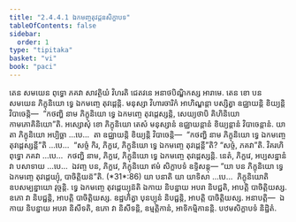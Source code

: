 ```yaml
---
title: "2.4.4.1 ឯកមញ្ចតុវដ្ដនសិក្ខាបទ"
tableOfContents: false
sidebar:
  order: 1
type: "tipitaka"
basket: "vi"
book: "paci"
---
```



<DynamicBreadcrumb />

<Division number="932" book="paci">

<Paragraph number="2885" book="paci">
តេន សមយេន ពុទ្ធោ ភគវា សាវត្ថិយំ វិហរតិ ជេតវនេ អនាថបិណ្ឌិកស្ស អារាមេ. តេន ខោ បន សមយេន ភិក្ខុនិយោ ទ្វេ ឯកមញ្ចេ តុវដ្ដេន្តិ. មនុស្សា វិហារចារិកំ អាហិណ្ឌន្តា បស្សិត្វា ឧជ្ឈាយន្តិ ខិយ្យន្តិ វិបាចេន្តិ—  “កថញ្ហិ នាម ភិក្ខុនិយោ ទ្វេ ឯកមញ្ចេ តុវដ្ដេស្សន្តិ, សេយ្យថាបិ គិហិនិយោ កាមភោគិនិយោ”តិ.
</Paragraph>

<Paragraph number="2886" book="paci">
អស្សោសុំ ខោ ភិក្ខុនិយោ តេសំ មនុស្សានំ ឧជ្ឈាយន្តានំ ខិយ្យន្តានំ វិបាចេន្តានំ. យា តា ភិក្ខុនិយោ អប្បិច្ឆា …បេ…  តា ឧជ្ឈាយន្តិ ខិយ្យន្តិ វិបាចេន្តិ—  “កថញ្ហិ នាម ភិក្ខុនិយោ ទ្វេ ឯកមញ្ចេ តុវដ្ដេស្សន្តី”តិ …បេ…  “សច្ចំ កិរ, ភិក្ខវេ, ភិក្ខុនិយោ ទ្វេ ឯកមញ្ចេ តុវដ្ដេន្តី”តិ? “សច្ចំ, ភគវា”តិ. វិគរហិ ពុទ្ធោ ភគវា …បេ…  កថញ្ហិ នាម, ភិក្ខវេ, ភិក្ខុនិយោ ទ្វេ ឯកមញ្ចេ តុវដ្ដេស្សន្តិ. នេតំ, ភិក្ខវេ, អប្បសន្នានំ វា បសាទាយ …បេ…  ឯវញ្ច បន, ភិក្ខវេ, ភិក្ខុនិយោ ឥមំ សិក្ខាបទំ ឧទ្ទិសន្តុ—
</Paragraph>

</Division>
<Division number="933" book="paci">

<Paragraph number="2887" book="paci">
<Emphasis>“យា បន ភិក្ខុនិយោ ទ្វេ ឯកមញ្ចេ តុវដ្ដេយ្យុំ, បាចិត្តិយន៑”</Emphasis>តិ. (*31*:<Emphasis>86</Emphasis>)
</Paragraph>

</Division>
<Division number="934" book="paci">

<Paragraph number="2888" book="paci">
<Emphasis>យា បនា</Emphasis>តិ យា យាទិសា …បេ…  <Emphasis>ភិក្ខុនិយោ</Emphasis>តិ ឧបសម្បន្នាយោ វុច្ចន្តិ.
</Paragraph>

<Paragraph number="2889" book="paci">
<Emphasis>ទ្វេ ឯកមញ្ចេ តុវដ្ដេយ្យុន៑</Emphasis>តិ ឯកាយ និបន្នាយ អបរា និបជ្ជតិ, អាបត្តិ បាចិត្តិយស្ស. ឧភោ វា និបជ្ជន្តិ, អាបត្តិ បាចិត្តិយស្ស. ឧដ្ឋហិត្វា បុនប្បុនំ និបជ្ជន្តិ, អាបត្តិ បាចិត្តិយស្ស.
</Paragraph>

</Division>
<Division number="935" book="paci">

<Paragraph number="2890" book="paci">
អនាបត្តិ—  ឯកាយ និបន្នាយ អបរា និសីទតិ, ឧភោ វា និសីទន្តិ, ឧម្មត្តិកានំ, អាទិកម្មិកានន្តិ.

</Paragraph>
</Division>

<Paragraph number="2891" type="center" book="paci">
បឋមសិក្ខាបទំ និដ្ឋិតំ.
</Paragraph>